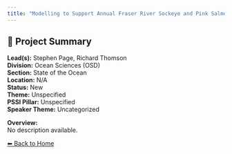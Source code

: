 ```yaml
---
title: "Modelling to Support Annual Fraser River Sockeye and Pink Salmon Forecasts"
---
```


## 🧬 Project Summary

**Lead(s):** Stephen Page, Richard Thomson  
**Division:** Ocean Sciences (OSD)  
**Section:** State of the Ocean  
**Location:** N/A  
**Status:** New  
**Theme:** Unspecified  
**PSSI Pillar:** Unspecified  
**Speaker Theme:** Uncategorized  

**Overview:**  
No description available.

[⬅ Back to Home](../index.qmd)
